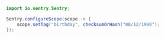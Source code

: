 ```java
import io.sentry.Sentry;

Sentry.configureScope(scope -> {
    scope.setTag("birthday", checksumOrHash("08/12/1990");
});
```
